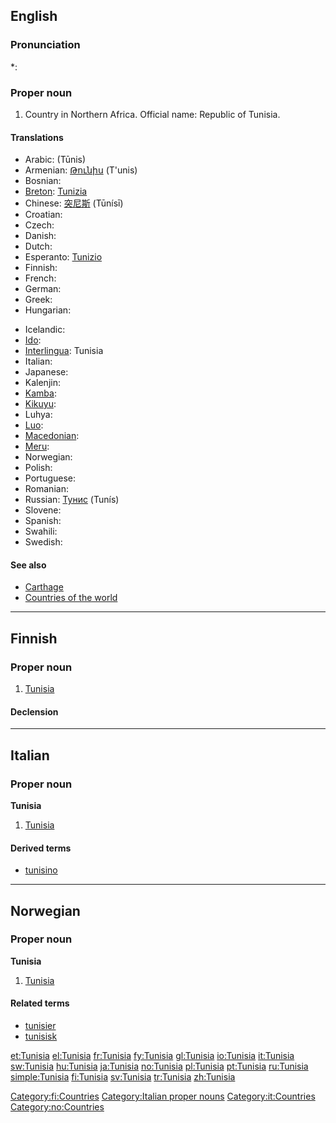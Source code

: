 {{wikipedia}}
{{also|Tunísia}}
==English==

===Pronunciation===
*: {{rhymes|iʒə}}

===Proper noun===
{{en-proper noun}}

# Country in Northern Africa. Official name: Republic of Tunisia.

====Translations====
{{trans-top|Republic of Tunisia}}
* Arabic: {{Arab|[[تونس]]}} (Tūnis) {{m}}
* Armenian: [[Թունիս]] (T'unis)
* Bosnian: {{t-|bs|Tunis|m}}
* [[Breton]]: [[Tunizia]]
* Chinese: [[突尼斯]] (Tūnísī)
* Croatian: {{t-|hr|Tunis|m}}
* Czech: {{t+|cs|Tunisko|n}}
* Danish: {{t-|da|Tunesien}}
* Dutch: {{t+|nl|Tunesië}}
* Esperanto: [[Tunizio]]
* Finnish: {{t+|fi|Tunisia}}
* French: {{t+|fr|Tunisie|f}}
* German: {{t+|de|Tunesien}}
* Greek: {{t+|el|Τυνησία|f|sc=Grek}}
* Hungarian: {{t+|hu|Tunézia}}
{{trans-mid}}
* Icelandic: {{t+|is|Túnis}}
* [[Ido]]: {{t+|io|Tunizia|xs=Ido}}
* [[Interlingua]]: Tunisia
* Italian: {{t+|it|Tunisia|f}}
* Japanese: {{t+|ja|チュニジア|tr=Chunijia|sc=Jpan}}
* Kalenjin: {{tø|kln|Tunisia}}
* [[Kamba]]: {{tø|kam|Tunisia}}
* [[Kikuyu]]: {{tø|ki|Tunisia}}
* Luhya: {{tø|luy|Tunisia}}
* [[Luo]]: {{tø|luo|Tunisia}}
* [[Macedonian]]: {{t|mk|Тунис|m|tr=Túnis|sc=Cyrl|xs=Macedonian}}
* [[Meru]]: {{tø|mer|Tunisia}}
* Norwegian: {{t+|no|Tunisia}}
* Polish: {{t+|pl|Tunezja}}
* Portuguese: {{t+|pt|Tunísia}}
* Romanian: {{t-|ro|Tunisia|f}}
* Russian: [[Тунис]] (Tunís) {{m}}
* Slovene: {{t+|sl|Tunizija|f}}
* Spanish: {{t+|es|Túnez}}
* Swahili: {{t|sw|Tunisia}}
* Swedish: {{t+|sv|Tunisien}}
{{trans-bottom}}

====See also====
* [[Carthage]]
* [[Appendix:Countries of the world|Countries of the world]]

----

==Finnish==
{{wikipedia|lang=fi}}

===Proper noun===
{{infl|fi|proper noun}}

# [[#English|Tunisia]]

====Declension====
{{fi-decl-kulkija|Tunisi|np=1}}

[[Category:fi:Countries]]

----

==Italian==
{{wikipedia|lang=it}}

===Proper noun===
'''Tunisia''' {{f}}

# [[#English|Tunisia]]

====Derived terms====
* [[tunisino]]

[[Category:Italian proper nouns]]
[[Category:it:Countries]]

----

==Norwegian==

===Proper noun===
'''Tunisia'''

# [[#English|Tunisia]]

====Related terms====
* [[tunisier]]
* [[tunisisk]]

[[Category:no:Countries]]

[[et:Tunisia]]
[[el:Tunisia]]
[[fr:Tunisia]]
[[fy:Tunisia]]
[[gl:Tunisia]]
[[io:Tunisia]]
[[it:Tunisia]]
[[sw:Tunisia]]
[[hu:Tunisia]]
[[ja:Tunisia]]
[[no:Tunisia]]
[[pl:Tunisia]]
[[pt:Tunisia]]
[[ru:Tunisia]]
[[simple:Tunisia]]
[[fi:Tunisia]]
[[sv:Tunisia]]
[[tr:Tunisia]]
[[zh:Tunisia]]